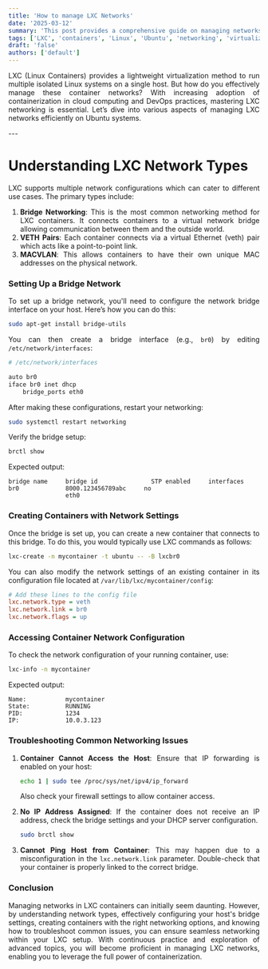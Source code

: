```yaml
---
title: 'How to manage LXC Networks'
date: '2025-03-12'
summary: 'This post provides a comprehensive guide on managing networks in LXC containers on Ubuntu, covering configuration, troubleshooting, and practical examples.'
tags: ['LXC', 'containers', 'Linux', 'Ubuntu', 'networking', 'virtualization', 'system administration']
draft: 'false'
authors: ['default']
---
```


<div align="justify">

LXC (Linux Containers) provides a lightweight virtualization method to run multiple isolated Linux systems on a single host. But how do you effectively manage these container networks? With increasing adoption of containerization in cloud computing and DevOps practices, mastering LXC networking is essential. Let’s dive into various aspects of managing LXC networks efficiently on Ubuntu systems.

</div>
---

<div align="justify">

# Understanding LXC Network Types

LXC supports multiple network configurations which can cater to different use cases. The primary types include:

1. **Bridge Networking**: This is the most common networking method for LXC containers. It connects containers to a virtual network bridge allowing communication between them and the outside world.
2. **VETH Pairs**: Each container connects via a virtual Ethernet (veth) pair which acts like a point-to-point link.
3. **MACVLAN**: This allows containers to have their own unique MAC addresses on the physical network.

### Setting Up a Bridge Network

To set up a bridge network, you'll need to configure the network bridge interface on your host. Here’s how you can do this:

```bash
sudo apt-get install bridge-utils
```

You can then create a bridge interface (e.g., `br0`) by editing `/etc/network/interfaces`:

```bash
# /etc/network/interfaces

auto br0
iface br0 inet dhcp
    bridge_ports eth0
```

After making these configurations, restart your networking:

```bash
sudo systemctl restart networking
```

Verify the bridge setup:

```bash
brctl show
```

Expected output:
```
bridge name     bridge id               STP enabled     interfaces
br0             8000.123456789abc     no
                eth0
```

### Creating Containers with Network Settings

Once the bridge is set up, you can create a new container that connects to this bridge. To do this, you would typically use LXC commands as follows:

```bash
lxc-create -n mycontainer -t ubuntu -- -B lxcbr0
```

You can also modify the network settings of an existing container in its configuration file located at `/var/lib/lxc/mycontainer/config`:

```ini
# Add these lines to the config file
lxc.network.type = veth
lxc.network.link = br0
lxc.network.flags = up
```

### Accessing Container Network Configuration

To check the network configuration of your running container, use:

```bash
lxc-info -n mycontainer
```

Expected output:
```
Name:           mycontainer
State:          RUNNING
PID:            1234
IP:             10.0.3.123

```

### Troubleshooting Common Networking Issues

1. **Container Cannot Access the Host**: Ensure that IP forwarding is enabled on your host:
   ```bash
   echo 1 | sudo tee /proc/sys/net/ipv4/ip_forward
   ```
   Also check your firewall settings to allow container access.

2. **No IP Address Assigned**: If the container does not receive an IP address, check the bridge settings and your DHCP server configuration.
   ```bash
   sudo brctl show
   ```

3. **Cannot Ping Host from Container**: This may happen due to a misconfiguration in the `lxc.network.link` parameter. Double-check that your container is properly linked to the correct bridge.

### Conclusion

Managing networks in LXC containers can initially seem daunting. However, by understanding network types, effectively configuring your host's bridge settings, creating containers with the right networking options, and knowing how to troubleshoot common issues, you can ensure seamless networking within your LXC setup. With continuous practice and exploration of advanced topics, you will become proficient in managing LXC networks, enabling you to leverage the full power of containerization.

</div>